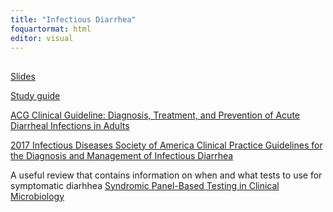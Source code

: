 ```yaml
---
title: "Infectious Diarrhea"
foquartormat: html
editor: visual
---
```


## 

[Slides](infectdiarrhea.pdf)

[Study guide](diarrhea.docx)

[ACG Clinical Guideline: Diagnosis, Treatment, and Prevention of Acute Diarrheal Infections in Adults](ACG.pdf)

[2017 Infectious Diseases Society of America Clinical
Practice Guidelines for the Diagnosis and Management of
Infectious Diarrhea](IDSAdiarrhae.pdf)

A useful review that contains information on when and what tests to use for symptomatic diarhhea [Syndromic Panel-Based Testing in Clinical Microbiology](Syndromic.pdf)
